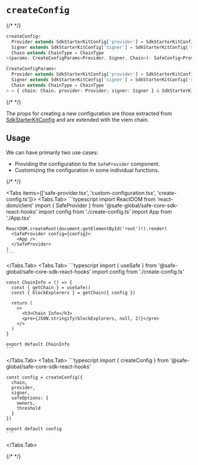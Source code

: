
# `createConfig`

{/* <!-- vale off --> */}

```typescript
createConfig<
  Provider extends SdkStarterKitConfig['provider'] = SdkStarterKitConfig['provider'],
  Signer extends SdkStarterKitConfig['signer'] = SdkStarterKitConfig['signer'],
  Chain extends ChainType = ChainType
>(params: CreateConfigParams<Provider, Signer, Chain>): SafeConfig<Provider, Signer, Chain>

CreateConfigParams<
  Provider extends SdkStarterKitConfig['provider'] = SdkStarterKitConfig['provider'],
  Signer extends SdkStarterKitConfig['signer'] = SdkStarterKitConfig['signer'],
  Chain extends ChainType = ChainType
> = { chain: Chain; provider: Provider; signer: Signer } & SdkStarterKitConfig
```

{/* <!-- vale on --> */}

The props for creating a new configuration are those extracted from [SdkStarterKitConfig](https://github.com/safe-global/safe-core-sdk/blob/main/packages/sdk-starter-kit/src/types.ts#L49-L65) and are extended with the viem chain.

## Usage

We can have primarily two use cases:

- Providing the configuration to the `SafeProvider` component.  
- Customizing the configuration in some individual functions.

{/* <!-- vale off --> */}

<Tabs items={['safe-provider.tsx', 'custom-configuration.tsx', 'create-config.ts']}>
  <Tabs.Tab>
    ```typescript
    import ReactDOM from 'react-dom/client'
    import { SafeProvider } from '@safe-global/safe-core-sdk-react-hooks'
    import config from './create-config.ts'
    import App from './App.tsx'

    ReactDOM.createRoot(document.getElementById('root')!).render(
      <SafeProvider config={config}>
        <App />
      </SafeProvider>
    )
    ```
  </Tabs.Tab>
  <Tabs.Tab>
    ```typescript
    import { useSafe } from '@safe-global/safe-core-sdk-react-hooks'
    import config from './create-config.ts'

    const ChainInfo = () => {
      const { getChain } = useSafe()
      const { blockExplorers } = getChain({ config })

      return (
        <>
          <h3>Chain Info</h3>
          <pre>{JSON.stringify(blockExplorers, null, 2)}</pre>
        </>
      )
    }

    export default ChainInfo
    ```
  </Tabs.Tab>
  <Tabs.Tab>
    ```typescript
    import { createConfig } from '@safe-global/safe-core-sdk-react-hooks'

    const config = createConfig({
      chain,
      provider,
      signer,
      safeOptions: {
        owners,
        threshold
      }
    })

    export default config
    ```
  </Tabs.Tab>
</Tabs>

{/* <!-- vale on --> */}
